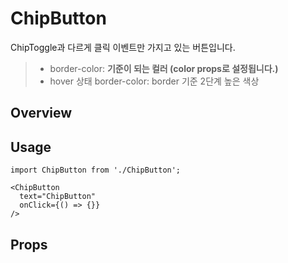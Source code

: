 
<Meta of={ChipButtonStories} />

# ChipButton
ChipToggle과 다르게 클릭 이벤트만 가지고 있는 버튼입니다.

> - border-color: **기준이 되는 컬러 (color props로 설정됩니다.)**
> - hover 상태 border-color: border 기준 2단계 높은 색상

## Overview
<Canvas of={ChipButtonStories.Playground} />

## Usage
```tsx
import ChipButton from './ChipButton';

<ChipButton
  text="ChipButton"
  onClick={() => {}}
/>
```

## Props
<Controls of={ChipButtonStories.Playground} />

